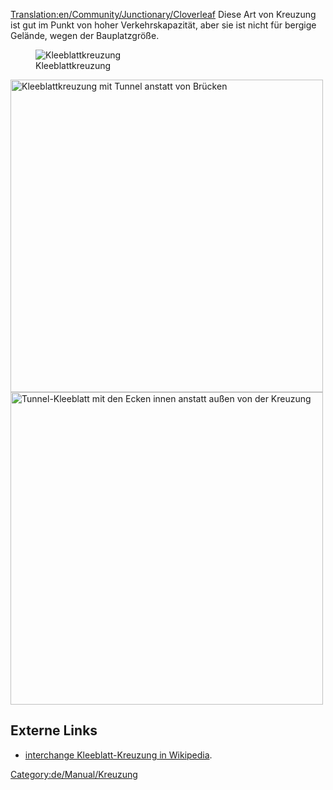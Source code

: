 [[Translation:en/Community/Junctionary/Cloverleaf]]
{{de/Community/Junctionary/Kreuzungsmenü}}
Diese Art von Kreuzung ist gut im Punkt von hoher Verkehrskapazität, aber sie ist nicht für bergige Gelände, wegen der Bauplatzgröße.

[[File:en/Community/Junctionary/Cloverleaf.png|none|frame|Kleeblattkreuzung]]

{{de/Community/Junctionary/Kreuzungskriterien|Billig|1|0|1|1|0|0|0|1|0|1|1|0|Ausgefallene Züge blockieren nur die eine Strecke und Abbiegungen nach links.|
*Kann mehr als 4 Züge auf einmal handhaben.
*Wird sehr groß, wenn ohne scharfe Kurven gebaut wird.
*Mache die Schleifen und Diagonalen länger, sodass die Hauptstrecke nicht von wartenden Zügen blockiert wird.
*Benutze Tunnel wenn Brücken deine Züge verlangsamen.
*Wenn nötig, auf eine [[de/Community/Junctionary/Über-Unter Kreuzung|Über-Unter Kreuzung]] upgraden.
*Fläche: 10 x 10

*Um sicherzustellen dass ein Zug der Länge 12 (6 Felder) in jede Abbiegung nach links entspricht, benutze eine Länge von 2 Feldern für jede Seite des Kleeblatts und fange die Kleeblattkreuzung 3 Felder von der Mitte weg.
*Im Allgemeinen ist der Lagerplatz jedes Kleeblatt 7*n für ein Kleeblatt mit der Größe n, dabei ist n die Länge von jeder Seite einer Abzweigung (fange Kleeblatt mit Größe n 2*n-1 Felder von der Mitte an)
}}
[[File:en/Community/Junctionary/Cloverleaf with tunnels.png|none|thumb|500px|Kleeblattkreuzung mit Tunnel anstatt von Brücken]]
[[File:en/Community/Junctionary/Cloverleaf inward corners.png|none|thumb|500px|Tunnel-Kleeblatt mit den Ecken innen anstatt außen von der Kreuzung]]

==Externe Links==
*[https://www.wikipedia.org/wiki/Cloverleaf interchange Kleeblatt-Kreuzung in Wikipedia].

[[Category:de/Manual/Kreuzung]]